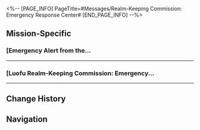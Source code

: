 <%-- [PAGE_INFO]
PageTitle=#Messages/Realm-Keeping Commission: Emergency Response Center#
[END_PAGE_INFO] --%>
{{Messages Infobox
|id        = 76
|image     = NPC Realm-Keeping Commission: Emergency Response Center Icon.png
|type      = NPC
|sender    = Realm-Keeping Commission: Emergency Response Center
|signature = 
|faction   = The Xianzhou Luofu
}}

==Mission-Specific==
===[Emergency Alert from the...===
{{Messages
|start_condition = 
|text =
:'''Realm-Keeping Commission: Emergency Response Center:''' [Emergency Alert from the Luofu Realm-Keeping Commission] According to the regulations of the Commission, physical fights and brawls are illegal and not only pose a threat to the well-being of others, but may also lead to serious consequences. We remind all residents and travelers to not believe unverified rumors and to rationally resolve conflicts. When encountering traffic congestion or navigational restrictions, please plan your travel and return accordingly, follow the order of passage, and avoid blocking emergency lanes to prevent secondary accidents. It is everyone's responsibility to maintain a harmonious and stable environment in the Luofu.
}}
----

===[Luofu Realm-Keeping Commission: Emergency...===
{{Messages
|start_condition = 
|text =
:'''Realm-Keeping Commission: Emergency Response Center:''' [Luofu Realm-Keeping Commission: Emergency Management Center] Attention! You may have received a fraudulent message from an impersonator or a counterfeiter's account. Your account is at risk of fraud and has been temporarily frozen. The corresponding amount has been returned to your account. We strongly advise against disclosing any personal information or initiating financial transfers in response to such messages. If you have any inquiries or need to report a case, please contact our staff at the Realm-Keeping Commission.
:'''Realm-Keeping Commission: Emergency Response Center:''' [Luofu Realm-Keeping Commission: Emergency Management Center] Attention! The Realm-Keeping Commission is dedicated to preventing fraud and ensuring your safety. Please be cautious when receiving messages from unfamiliar sources. Avoid accessing suspicious links, and always verify with the intended individual before making any financial transfers. If you have fallen victim to a scam, please remain calm and promptly report the incident to our office.
}}
----

==Change History==
{{Change History|1.2}}

==Navigation==
{{Messages Navbox}}